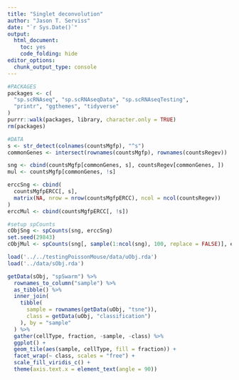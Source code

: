 ```yaml
---
title: "Singlet deconvolution"
author: "Jason T. Serviss"
date: "`r Sys.Date()`"
output:
  html_document:
    toc: yes
    code_folding: hide
editor_options: 
  chunk_output_type: console
---
```


```r
#PACKAGES
packages <- c(
  "sp.scRNAseq", "sp.scRNAseqData", "sp.scRNAseqTesting",
  "printr", "ggthemes", "tidyverse"
)
purrr::walk(packages, library, character.only = TRUE)
rm(packages)

#DATA
s <- str_detect(colnames(countsMgfp), "^s")
commonGenes <- intersect(rownames(countsMgfp), rownames(countsRegev))

sng <- cbind(countsMgfp[commonGenes, s], countsRegev[commonGenes, ])
mul <- countsMgfp[commonGenes, !s]

erccSng <- cbind(
  countsMgfpERCC[, s], 
  matrix(NA, nrow = nrow(countsMgfpERCC), ncol = ncol(countsRegev))
)
erccMul <- cbind(countsMgfpERCC[, !s])

#setup spCounts
cObjSng <- spCounts(sng, erccSng)
set.seed(29843)
cObjMul <- spCounts(sng[, sample(1:ncol(sng), 100, replace = FALSE)], erccMul)

load('../../testingPoissonMouse/data/uObj.rda')
load('../data/sObj.rda')
```

```r
getData(sObj, "spSwarm") %>%
  rownames_to_column("sample") %>%
  as_tibble() %>%
  inner_join(
    tibble(
      sample = rownames(getData(uObj, "tsne")), 
      class = getData(uObj, "classification")
    ), by = "sample"
  ) %>%
  gather(cellType, fraction, -sample, -class) %>%
  ggplot() + 
  geom_tile(aes(sample, cellType, fill = fraction)) +
  facet_wrap(~ class, scales = "free") +
  scale_fill_viridis_c() +
  theme(axis.text.x = element_text(angle = 90))
```

